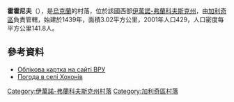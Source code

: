 {{coord|49|13|34|N|24|51|15|E|scale:30000|display=title}}

'''霍霍尼夫'''（{{lang-uk|Хохонів}}），是[[烏克蘭|烏克蘭]]的村落，位於該國西部[[伊萬諾-弗蘭科夫斯克州|伊萬諾-弗蘭科夫斯克州]]，由[[加利奇區_(烏克蘭)|加利奇區]]負責管轄，始建於1439年，面積3.02平方公里，2001年人口429，人口密度每平方公里141.8人。

==參考資料==
* [http://w1.c1.rada.gov.ua/pls/z7503/A005?rdat1=01.08.2015&rf7571=13338 Облікова картка на сайті ВРУ] {{Wayback|url=http://w1.c1.rada.gov.ua/pls/z7503/A005?rdat1=01.08.2015&rf7571=13338 |date=20200513032338 }}
* [http://weather.in.ua/ua/ivano-frankovskaja/27550 Погода в селі Хохонів] {{Wayback|url=http://weather.in.ua/ua/ivano-frankovskaja/27550 |date=20200513032345 }}

{{DEFAULTSORT:Хохонів}}
[[Category:伊萬諾-弗蘭科夫斯克州村落|Category:伊萬諾-弗蘭科夫斯克州村落]]
[[Category:加利奇區村落|Category:加利奇區村落]]


{{IvanoFrankivsk-geo-stub}}
